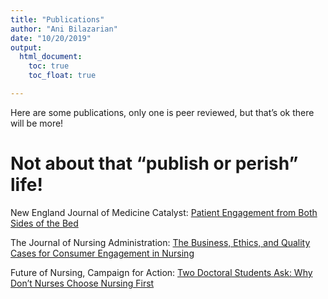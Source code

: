 ```yaml
---
title: "Publications"
author: "Ani Bilazarian"
date: "10/20/2019"
output: 
  html_document:
    toc: true
    toc_float: true

---
```


Here are some publications, only one is peer reviewed, but that's ok there will be more! 

# Not about that "publish or perish" life! 

New England Journal of Medicine Catalyst:
[Patient Engagement from Both Sides of the Bed](https://catalyst.nejm.org/patient-engagement-both-sides-bed/)

The Journal of Nursing Administration: 
[The Business, Ethics, and Quality Cases for Consumer Engagement in Nursing](https://www.ncbi.nlm.nih.gov/pmc/articles/PMC5895115/)

Future of Nursing, Campaign for Action: 
[Two Doctoral Students Ask: Why Don’t Nurses Choose Nursing First](https://campaignforaction.org/two-doctoral-students-ask-why-dont-nurses-choose-nursing-first/)
